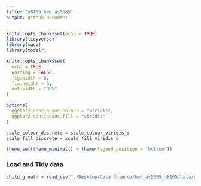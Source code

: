 ```yaml
---
title: "p8105_hw6_as5685"
output: github_document
---
```


```r
knitr::opts_chunk$set(echo = TRUE)
library(tidyverse)
library(mgcv)
library(modelr)

knitr::opts_chunk$set(
  echo = TRUE,
  warning = FALSE,
  fig.width = 8,
  fig.height = 6,
  out.width = "90%"
)

options(
  ggplot2.continuous.colour = "viridis",
  ggplot2.continuous.fill = "viridis"
)

scale_colour_discrete = scale_colour_viridis_d
scale_fill_discrete = scale_fill_viridis_d

theme_set(theme_minimal() + theme(legend.position = "bottom"))
```


### Load and Tidy data
```r
child_growth = read_csv("./Desktop/Data Science/hw6_as5685_p8105/data/birthweight.csv")


```


